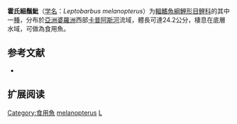 {{Speciesbox
| name = 霍氏細鬚魮
| status = NE
| status_system = IUCN3.1
| image = 
| genus = Leptobarbus
| species = melanopterus
| authority = [[Weber_&_de_Beaufort|Weber & de Beaufort]], 1916
| synonyms = 
}}

'''霍氏細鬚魮'''（[[学名|学名]]：''Leptobarbus melanopterus''）为[[輻鰭魚綱|輻鰭魚綱]][[鯉形目|鯉形目]][[鲤科|鲤科]]的其中一[[種|種]]，分布於[[亞洲|亞洲]][[婆羅洲|婆羅洲]]西部[[卡普阿斯河|卡普阿斯河]]流域，體長可達24.2公分，棲息在底層水域，可做為食用魚。

==参考文献==
*{{FishBase_species|genus=Leptobarbus|species=melanopterus|year=2012|month=1}}

== 扩展阅读 ==
{{refbegin}}
{{wikispecies-inline|Leptobarbus melanopterus|}}
{{refend}}
{{Taxonbar|from=Q1106432}}

[[Category:食用魚|Category:食用魚]]
[[Category:細鬚魮屬|melanopterus]]
[[Category:1916年描述的魚類|L]]

{{鯉形目小作品}}